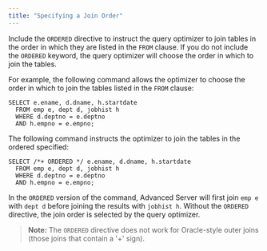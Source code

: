 ```yaml
---
title: "Specifying a Join Order"
---
```


<div id="specifying_a_join_order" class="registered_link"></div>


Include the `ORDERED` directive to instruct the query optimizer to join tables in the order in which they are listed in the `FROM` clause. If you do not include the `ORDERED` keyword, the query optimizer will choose the order in which to join the tables.

For example, the following command allows the optimizer to choose the order in which to join the tables listed in the `FROM` clause:

    SELECT e.ename, d.dname, h.startdate
      FROM emp e, dept d, jobhist h
      WHERE d.deptno = e.deptno
      AND h.empno = e.empno;

The following command instructs the optimizer to join the tables in the ordered specified:

    SELECT /*+ ORDERED */ e.ename, d.dname, h.startdate
      FROM emp e, dept d, jobhist h
      WHERE d.deptno = e.deptno
      AND h.empno = e.empno;

In the `ORDERED` version of the command, Advanced Server will first join `emp e` with `dept d` before joining the results with `jobhist h`. Without the `ORDERED` directive, the join order is selected by the query optimizer.

> **Note:** The `ORDERED` directive does not work for Oracle-style outer joins (those joins that contain a '+' sign).

